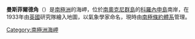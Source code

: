 {{unreferenced|time=2013-10-27T05:00:23+00:00}}
{{coord|60|39|S|45|44|W|source:GNIS|display=title}}

'''曼斯菲爾德角'''（{{lang-en|Mansfield Point}}）是[[南極洲|南極洲]]的海岬，位於[[南奧克尼群島|南奧克尼群島]]的[[科羅內申島|科羅內申島]]南岸，在1933年由[[英國|英國]]研究隊繪入地圖，以氣象學家命名，現時由[[南極條約體系|南極條約體系]]管理。

{{Antarctica-geo-stub}}
[[Category:南極洲海岬|Category:南極洲海岬]]